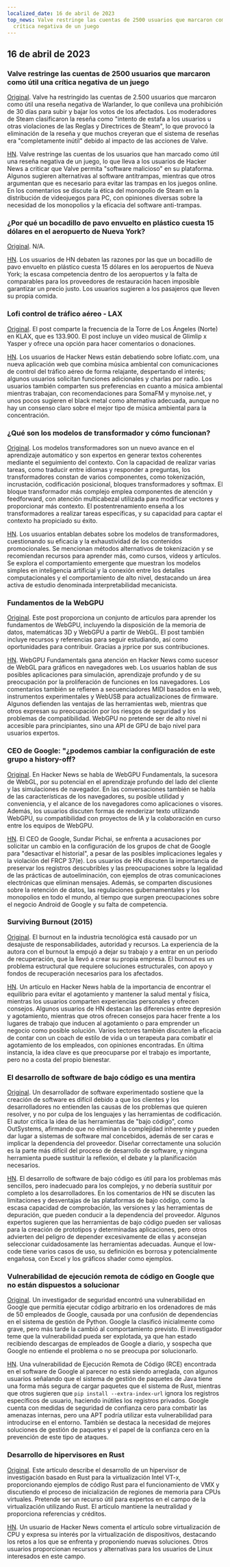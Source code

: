 ```yaml
---
localized_date: 16 de abril de 2023
top_news: Valve restringe las cuentas de 2500 usuarios que marcaron como útil una
  crítica negativa de un juego
---
```




<CallToAction />

<Steps>

## 16 de abril de 2023

### Valve restringe las cuentas de 2500 usuarios que marcaron como útil una crítica negativa de un juego

[Original](https://tech.slashdot.org/story/23/04/14/175246/valve-restricts-accounts-of-2500-users-who-marked-a-negative-game-review-useful).
Valve ha restringido las cuentas de 2.500 usuarios que marcaron como útil una reseña negativa de Warlander, lo que conlleva una prohibición de 30 días para subir y bajar los votos de los afectados. Los moderadores de Steam clasificaron la reseña como "intento de estafa a los usuarios u otras violaciones de las Reglas y Directrices de Steam", lo que provocó la eliminación de la reseña y que muchos creyeran que el sistema de reseñas era "completamente inútil" debido al impacto de las acciones de Valve.

[HN](http://news.ycombinator.com/item?id=35577895).
Valve restringe las cuentas de los usuarios que han marcado como útil una reseña negativa de un juego, lo que lleva a los usuarios de Hacker News a criticar que Valve permita "software malicioso" en su plataforma. Algunos sugieren alternativas al software antitrampas, mientras que otros argumentan que es necesario para evitar las trampas en los juegos online. En los comentarios se discute la ética del monopolio de Steam en la distribución de videojuegos para PC, con opiniones diversas sobre la necesidad de los monopolios y la eficacia del software anti-trampas.

### ¿Por qué un bocadillo de pavo envuelto en plástico cuesta 15 dólares en el aeropuerto de Nueva York?

[Original](https://hellgatenyc.com/why-is-airport-turkey-sandwich-expensive).
N/A.

[HN](http://news.ycombinator.com/item?id=35580847).
Los usuarios de HN debaten las razones por las que un bocadillo de pavo envuelto en plástico cuesta 15 dólares en los aeropuertos de Nueva York; la escasa competencia dentro de los aeropuertos y la falta de comparables para los proveedores de restauración hacen imposible garantizar un precio justo. Los usuarios sugieren a los pasajeros que lleven su propia comida.

### Lofi control de tráfico aéreo - LAX

[Original](https://www.lofiatc.com/?icao=KLAX).
El post comparte la frecuencia de la Torre de Los Ángeles (Norte) en KLAX, que es 133.900. El post incluye un vídeo musical de Glimlip x Yasper y ofrece una opción para hacer comentarios o donaciones.

[HN](http://news.ycombinator.com/item?id=35583228).
Los usuarios de Hacker News están debatiendo sobre lofiatc.com, una nueva aplicación web que combina música ambiental con comunicaciones de control del tráfico aéreo de forma relajante, despertando el interés; algunos usuarios solicitan funciones adicionales y charlas por radio. Los usuarios también comparten sus preferencias en cuanto a música ambiental mientras trabajan, con recomendaciones para SomaFM y mynoise.net, y unos pocos sugieren el black metal como alternativa adecuada, aunque no hay un consenso claro sobre el mejor tipo de música ambiental para la concentración.

### ¿Qué son los modelos de transformador y cómo funcionan?

[Original](https://txt.cohere.ai/what-are-transformer-models/).
Los modelos transformadores son un nuevo avance en el aprendizaje automático y son expertos en generar textos coherentes mediante el seguimiento del contexto. Con la capacidad de realizar varias tareas, como traducir entre idiomas y responder a preguntas, los transformadores constan de varios componentes, como tokenización, incrustación, codificación posicional, bloques transformadores y softmax. El bloque transformador más complejo emplea componentes de atención y feedforward, con atención multicabezal utilizada para modificar vectores y proporcionar más contexto. El postentrenamiento enseña a los transformadores a realizar tareas específicas, y su capacidad para captar el contexto ha propiciado su éxito.

[HN](http://news.ycombinator.com/item?id=35576918).
Los usuarios entablan debates sobre los modelos de transformadores, cuestionando su eficacia y la exhaustividad de los contenidos promocionales. Se mencionan métodos alternativos de tokenización y se recomiendan recursos para aprender más, como cursos, vídeos y artículos. Se explora el comportamiento emergente que muestran los modelos simples en inteligencia artificial y la conexión entre los detalles computacionales y el comportamiento de alto nivel, destacando un área activa de estudio denominada interpretabilidad mecanicista.

### Fundamentos de la WebGPU

[Original](https://webgpufundamentals.org/).
Este post proporciona un conjunto de artículos para aprender los fundamentos de WebGPU, incluyendo la disposición de la memoria de datos, matemáticas 3D y WebGPU a partir de WebGL. El post también incluye recursos y referencias para seguir estudiando, así como oportunidades para contribuir. Gracias a jrprice por sus contribuciones.

[HN](http://news.ycombinator.com/item?id=35579334).
WebGPU Fundamentals gana atención en Hacker News como sucesor de WebGL para gráficos en navegadores web. Los usuarios hablan de sus posibles aplicaciones para simulación, aprendizaje profundo y de su preocupación por la proliferación de funciones en los navegadores. Los comentarios también se refieren a secuenciadores MIDI basados en la web, instrumentos experimentales y WebUSB para actualizaciones de firmware. Algunos defienden las ventajas de las herramientas web, mientras que otros expresan su preocupación por los riesgos de seguridad y los problemas de compatibilidad. WebGPU no pretende ser de alto nivel ni accesible para principiantes, sino una API de GPU de bajo nivel para usuarios expertos.

### CEO de Google: "¿podemos cambiar la configuración de este grupo a history-off?

[Original](https://ia601707.us.archive.org/28/items/gov.uscourts.cand.364454/gov.uscourts.cand.364454.385.0.pdf).
En Hacker News se habla de WebGPU Fundamentals, la sucesora de WebGL, por su potencial en el aprendizaje profundo del lado del cliente y las simulaciones de navegador. En las conversaciones también se habla de las características de los navegadores, su posible utilidad y conveniencia, y el alcance de los navegadores como aplicaciones o visores. Además, los usuarios discuten formas de renderizar texto utilizando WebGPU, su compatibilidad con proyectos de IA y la colaboración en curso entre los equipos de WebGPU.

[HN](http://news.ycombinator.com/item?id=35585174).
El CEO de Google, Sundar Pichai, se enfrenta a acusaciones por solicitar un cambio en la configuración de los grupos de chat de Google para "desactivar el historial", a pesar de las posibles implicaciones legales y la violación del FRCP 37(e). Los usuarios de HN discuten la importancia de preservar los registros descubribles y las preocupaciones sobre la legalidad de las prácticas de autoeliminación, con ejemplos de otras comunicaciones electrónicas que eliminan mensajes. Además, se comparten discusiones sobre la retención de datos, las regulaciones gubernamentales y los monopolios en todo el mundo, al tiempo que surgen preocupaciones sobre el negocio Android de Google y su falta de competencia.

### Surviving Burnout (2015)

[Original](https://lifeofaudrey.com/essays/surviving_burnout.html).
El burnout en la industria tecnológica está causado por un desajuste de responsabilidades, autoridad y recursos. La experiencia de la autora con el burnout la empujó a dejar su trabajo y a entrar en un periodo de recuperación, que la llevó a crear su propia empresa. El burnout es un problema estructural que requiere soluciones estructurales, con apoyo y fondos de recuperación necesarios para los afectados.

[HN](http://news.ycombinator.com/item?id=35577285).
Un artículo en Hacker News habla de la importancia de encontrar el equilibrio para evitar el agotamiento y mantener la salud mental y física, mientras los usuarios comparten experiencias personales y ofrecen consejos. Algunos usuarios de HN destacan las diferencias entre depresión y agotamiento, mientras que otros ofrecen consejos para hacer frente a los lugares de trabajo que inducen al agotamiento o para emprender un negocio como posible solución. Varios lectores también discuten la eficacia de contar con un coach de estilo de vida o un terapeuta para combatir el agotamiento de los empleados, con opiniones encontradas. En última instancia, la idea clave es que preocuparse por el trabajo es importante, pero no a costa del propio bienestar.

### El desarrollo de software de bajo código es una mentira

[Original](https://jaylittle.com/post/view/2023/4/low-code-software-development-is-a-lie).
Un desarrollador de software experimentado sostiene que la creación de software es difícil debido a que los clientes y los desarrolladores no entienden las causas de los problemas que quieren resolver, y no por culpa de los lenguajes y las herramientas de codificación. El autor critica la idea de las herramientas de "bajo código", como OutSystems, afirmando que no eliminan la complejidad inherente y pueden dar lugar a sistemas de software mal concebidos, además de ser caras e implicar la dependencia del proveedor. Diseñar correctamente una solución es la parte más difícil del proceso de desarrollo de software, y ninguna herramienta puede sustituir la reflexión, el debate y la planificación necesarios.

[HN](http://news.ycombinator.com/item?id=35578240).
El desarrollo de software de bajo código es útil para los problemas más sencillos, pero inadecuado para los complejos, y no debería sustituir por completo a los desarrolladores. En los comentarios de HN se discuten las limitaciones y desventajas de las plataformas de bajo código, como la escasa capacidad de comprobación, las versiones y las herramientas de depuración, que pueden conducir a la dependencia del proveedor. Algunos expertos sugieren que las herramientas de bajo código pueden ser valiosas para la creación de prototipos y determinadas aplicaciones, pero otros advierten del peligro de depender excesivamente de ellas y aconsejan seleccionar cuidadosamente las herramientas adecuadas. Aunque el low-code tiene varios casos de uso, su definición es borrosa y potencialmente engañosa, con Excel y los gráficos shader como ejemplos.

### Vulnerabilidad de ejecución remota de código en Google que no están dispuestos a solucionar

[Original](https://giraffesecurity.dev/posts/google-remote-code-execution/).
Un investigador de seguridad encontró una vulnerabilidad en Google que permitía ejecutar código arbitrario en los ordenadores de más de 50 empleados de Google, causada por una confusión de dependencias en el sistema de gestión de Python. Google la clasificó inicialmente como grave, pero más tarde la cambió al comportamiento previsto. El investigador teme que la vulnerabilidad pueda ser explotada, ya que han estado recibiendo descargas de empleados de Google a diario, y sospecha que Google no entiende el problema o no se preocupa por solucionarlo.

[HN](http://news.ycombinator.com/item?id=35581532).
Una vulnerabilidad de Ejecución Remota de Código (RCE) encontrada en el software de Google al parecer no está siendo arreglada, con algunos usuarios señalando que el sistema de gestión de paquetes de Java tiene una forma más segura de cargar paquetes que el sistema de Rust, mientras que otros sugieren que `pip install --extra-index-url` ignora los registros específicos de usuario, haciendo inútiles los registros privados. Google cuenta con medidas de seguridad de confianza cero para combatir las amenazas internas, pero una APT podría utilizar esta vulnerabilidad para introducirse en el entorno. También se destaca la necesidad de mejores soluciones de gestión de paquetes y el papel de la confianza cero en la prevención de este tipo de ataques.

### Desarrollo de hipervisores en Rust

[Original](https://memn0ps.github.io/hypervisor-development-in-rust-part-1/).
Este artículo describe el desarrollo de un hipervisor de investigación basado en Rust para la virtualización Intel VT-x, proporcionando ejemplos de código Rust para el funcionamiento de VMX y discutiendo el proceso de inicialización de regiones de memoria para CPUs virtuales. Pretende ser un recurso útil para expertos en el campo de la virtualización utilizando Rust. El artículo mantiene la neutralidad y proporciona referencias y créditos.

[HN](http://news.ycombinator.com/item?id=35579876).
Un usuario de Hacker News comenta el artículo sobre virtualización de CPU y expresa su interés por la virtualización de dispositivos, destacando los retos a los que se enfrenta y proponiendo nuevas soluciones. Otros usuarios proporcionan recursos y alternativas para los usuarios de Linux interesados en este campo.

</Steps>
